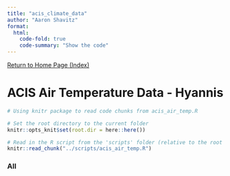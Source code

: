 ```yaml
---
title: "acis_climate_data"
author: "Aaron Shavitz"
format: 
  html:
    code-fold: true
    code-summary: "Show the code"
---
```

[Return to Home Page (Index)](https://ashavitz.github.io/wellfleet_project/)

# ACIS Air Temperature Data - Hyannis

```r
# Using knitr package to read code chunks from acis_air_temp.R

# Set the root directory to the current folder
knitr::opts_knit$set(root.dir = here::here())

# Read in the R script from the 'scripts' folder (relative to the root project directory)
knitr::read_chunk("../scripts/acis_air_temp.R")
```

### All
```r
```
